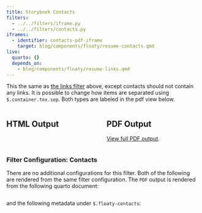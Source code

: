 ```yaml
---
title: Storybook Contacts
filters:
  - ../../filters/iframe.py
  - ../../filters/contacts.py
iframes:
  - identifier: contacts-pdf-iframe
    target: blog/components/floaty/resume-contacts.qmd
live:
  quarto: {}
  depends_on:
    - blog/components/floaty/resume-links.qmd
---
```


This the same as [the links filter](./links.qmd) above, except contacts should not contain any links.
It is possible to change how items are separated using `$.container.tex.sep`.
Both types are labeled in the pdf view below.

<!-- START COLUMNS -----------------------------------------------------------> ::::: { .columns }

<!-- START COLUMN ------------------------------------------------------------> :::: { .column .pe-3 }

## <i class="bi bi-filetype-html text-blue"></i> HTML Output

::: { #contacts-newline }

:::

<!-- STOP COLUMN -------------------------------------------------------------> ::::

<!-- START COLUMN ------------------------------------------------------------> :::: { .column .ps-3 }

## <i class="bi bi-file-pdf text-red"></i> PDF Output

[View full PDF output](/components/floaty/resume-contacts.pdf).

::: { #contacts-pdf-iframe }

:::

<!-- STOP COLUMN -------------------------------------------------------------> ::::

<!-- END COLUMNS -------------------------------------------------------------> :::::

::: { .callout-note collapse=true }

### Filter Configuration: Contacts

There are no additional configurations for this filter.
Both of the following are rendered from the same filter configuration.
The `PDF` output is rendered from the following quarto document:

```.qmd

```

and the following metadata under `$.floaty-contacts`:

```.yaml

```

:::
